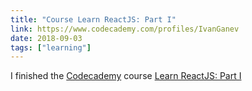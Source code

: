 ```yaml
---
title: "Course Learn ReactJS: Part I"
link: https://www.codecademy.com/profiles/IvanGanev
date: 2018-09-03
tags: ["learning"]
---
```


I finished the [Сodecademy](https://www.codecademy.com/profiles/IvanGanev) course [Learn ReactJS: Part I](https://www.codecademy.com/learn/react-101)